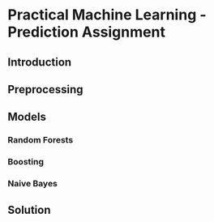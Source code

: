# Practical Machine Learning - Prediction Assignment

## Introduction

## Preprocessing

## Models

### Random Forests

### Boosting

### Naive Bayes

## Solution
